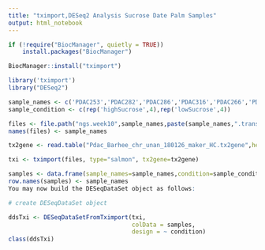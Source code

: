 ```yaml
---
title: "tximport,DESeq2 Analysis Sucrose Date Palm Samples"
output: html_notebook
---
```

```r
if (!require("BiocManager", quietly = TRUE))
    install.packages("BiocManager")

BiocManager::install("tximport")
```

```r
library('tximport')
library("DESeq2")
```



```r
sample_names <- c('PDAC253','PDAC282','PDAC286','PDAC316','PDAC266','PDAC273','PDAC306','PDAC318')
sample_condition <- c(rep('highSucrose',4),rep('lowSucrose',4))

files <- file.path("ngs.week10",sample_names,paste(sample_names,".transcripts_quant",sep=""),'quant.sf')
names(files) <- sample_names

tx2gene <- read.table("Pdac_Barhee_chr_unan_180126_maker_HC.tx2gene",header=F,sep=",")

txi <- tximport(files, type="salmon", tx2gene=tx2gene)

samples <- data.frame(sample_names=sample_names,condition=sample_condition)
row.names(samples) <- sample_names
You may now build the DESeqDataSet object as follows:

```
```r
# create DESeqDataSet object

ddsTxi <- DESeqDataSetFromTximport(txi,
                                   colData = samples,
                                   design = ~ condition)
class(ddsTxi)
```



